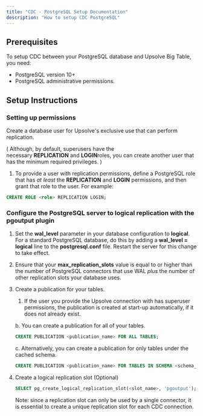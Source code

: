 ```yaml
---
title: "CDC - PostgreSQL Setup Documentation"
description: "How to setup CDC PostgreSQL"
---
```


## **Prerequisites**

To setup CDC between your PostgreSQL database and Upsolve Big Table, you need:

- PostgreSQL version 10+
- PostgreSQL administrative permissions.

## **Setup Instructions**

### Setting up permissions

Create a database user for Upsolve's exclusive use that can perform replication.

( Although, by default, superusers have the necessary **REPLICATION** and **LOGIN**roles, you can create another user that has the minimum required privileges. )

1. To provide a user with replication permissions, define a PostgreSQL role that has *at least* the **REPLICATION** and **LOGIN** permissions, and then grant that role to the user. For example:

```sql
CREATE ROLE <role> REPLICATION LOGIN;
```

### Configure the PostgreSQL server to logical replication with the **pgoutput** plugin

1. Set the **wal_level** parameter in your database configuration to **logical**. For a standard PostgreSQL database, do this by adding a **wal_level = logical** line to the **postgresql.conf** file. Restart the server for this change to take effect.
2. Ensure that your **max_replication_slots** value is equal to or higher than the number of PostgreSQL connectors that use WAL *plus* the number of other replication slots your database uses.
3. Create a publication for your tables.

   1. If the user you provide the Upsolve connection with has superuser permissions, the publication is created at start-up automatically, if it does not already exist.

   b. You can create a publication for all of your tables.

   ```sql
   CREATE PUBLICATION <publication_name> FOR ALL TABLES;
   ```

   c. Alternatively, you can create a publication for only tables under the cached schema.

   ```sql
   CREATE PUBLICATION <publication_name> FOR TABLES IN SCHEMA <schema_name>;
   ```

4. Create a logical replication slot (Optional)

   ```sql
   SELECT pg_create_logical_replication_slot(<slot_name>, 'pgoutput');
   ```

   Note: since a replication slot can only be used by a single connector, it is essential to create a unique replication slot for each CDC connection.

